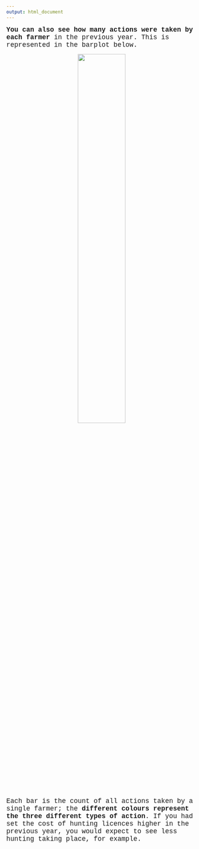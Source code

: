 ```yaml
---
output: html_document
---
```

<p>

<span style="font-family: Courier New; font-size: 1.25em">
<span style="font-weight:bold;">You can also see how many actions were taken by each farmer</span> in the previous year. This is represented in the barplot below.</span>

<div style="text-align: center">
<img src="actions4.jpg" width="50%">
</div>

<span style="font-family: Courier New; font-size: 1.25em">Each bar is the count of all actions taken by a single farmer; the <span style="font-weight:bold;">different colours represent the three different types of action</span>. If you had set the cost of hunting licences higher in the previous year, you would expect to see less hunting taking place, for example.</span>

